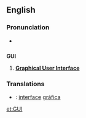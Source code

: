 ==English==
===Pronunciation===
*{{audio|en-us-admit.ogg|Audio (US)}}

==={{acronym}}=== <!-- but also pronounced as an initialism -->
'''GUI'''

# {{computing}} '''[[graphical user interface|Graphical User Interface]]'''

===Translations===

*{{pt}}: [[interface]] [[gráfica]]

[[et:GUI]]